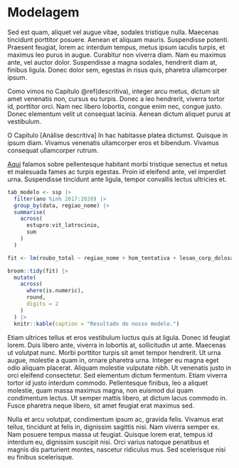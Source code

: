 
# Modelagem

Sed est quam, aliquet vel augue vitae, sodales tristique nulla. Maecenas tincidunt porttitor posuere. Aenean et aliquam mauris. Suspendisse potenti. Praesent feugiat, lorem ac interdum tempus, metus ipsum iaculis turpis, et maximus leo purus in augue. Curabitur non viverra diam. Nam eu maximus ante, vel auctor dolor. Suspendisse a magna sodales, hendrerit diam at, finibus ligula. Donec dolor sem, egestas in risus quis, pharetra ullamcorper ipsum.

Como vimos no Capítulo \@ref(descritiva), integer arcu metus, dictum sit amet venenatis non, cursus eu turpis. Donec a leo hendrerit, viverra tortor id, porttitor orci. Nam nec libero lobortis, congue enim nec, congue justo. Donec elementum velit ut consequat lacinia. Aenean dictum aliquet purus at vestibulum. 

O Capítulo [Análise descritiva] In hac habitasse platea dictumst. Quisque in ipsum diam. Vivamus venenatis ullamcorper eros et bibendum. Vivamus consequat ullamcorper rutrum.

[Aqui](#descritiva) falamos sobre pellentesque habitant morbi tristique senectus et netus et malesuada fames ac turpis egestas. Proin id eleifend ante, vel imperdiet urna. Suspendisse tincidunt ante ligula, tempor convallis lectus ultricies et.

\newpage

```r
tab_modelo <- ssp |> 
  filter(ano %in% 2017:2020) |> 
  group_by(data, regiao_nome) |> 
  summarise(
    across(
      estupro:vit_latrocinio,
      sum
    )
  )

fit <- lm(roubo_total ~ regiao_nome + hom_tentativa + lesao_corp_dolosa, data = tab_modelo)

broom::tidy(fit) |> 
  mutate(
    across(
      where(is.numeric),
      round,
      digits = 2
    )
  ) |> 
  knitr::kable(caption = "Resultado do nosso modelo.")
```

Etiam ultrices tellus et eros vestibulum luctus quis at ligula. Donec id feugiat lorem. Duis libero ante, viverra in lobortis at, sollicitudin ut ante. Maecenas ut volutpat nunc. Morbi porttitor turpis sit amet tempor hendrerit. Ut urna augue, molestie a quam in, ornare pharetra urna. Integer eu magna eget odio aliquam placerat. Aliquam molestie vulputate nibh. Ut venenatis justo in orci eleifend consectetur. Sed elementum dictum fermentum. Etiam viverra tortor id justo interdum commodo. Pellentesque finibus, leo a aliquet molestie, quam massa maximus magna, non euismod dui quam condimentum lectus. Ut semper mattis libero, at dictum lacus commodo in. Fusce pharetra neque libero, sit amet feugiat erat maximus sed.

Nulla et arcu volutpat, condimentum ipsum ac, gravida felis. Vivamus erat tellus, tincidunt at felis in, dignissim sagittis nisi. Nam viverra semper ex. Nam posuere tempus massa ut feugiat. Quisque lorem erat, tempus id interdum eu, dignissim suscipit nisi. Orci varius natoque penatibus et magnis dis parturient montes, nascetur ridiculus mus. Sed scelerisque nisi eu finibus scelerisque.
